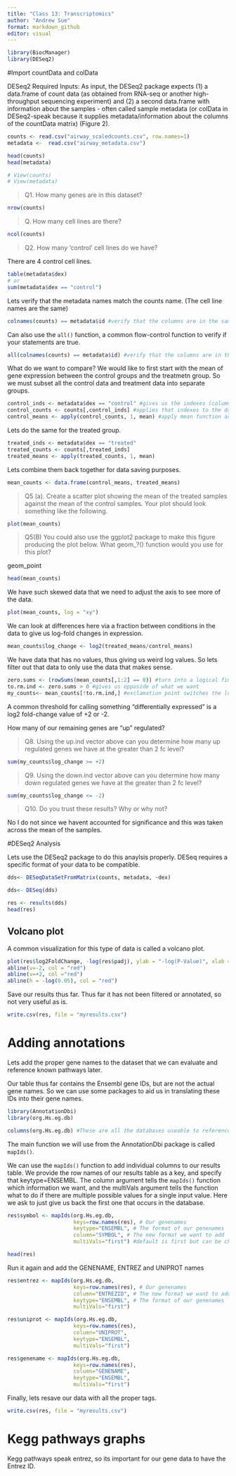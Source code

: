 ```yaml
---
title: "Class 13: Transcriptomics"
author: "Andrew Sue"
format: markdown_github
editor: visual
---
```


```r
library(BiocManager)
library(DESeq2)
```

#Import countData and colData

DESeq2 Required Inputs: As input, the DESeq2 package expects (1) a data.frame of count data (as obtained from RNA-seq or another high-throughput sequencing experiment) and (2) a second data.frame with information about the samples - often called sample metadata (or colData in DESeq2-speak because it supplies metadata/information about the columns of the countData matrix) (Figure 2).

```r
counts <- read.csv("airway_scaledcounts.csv", row.names=1)
metadata <-  read.csv("airway_metadata.csv")
```

```r
head(counts)
head(metadata)
```

```r
# View(counts)
# View(metadata)
```

> Q1. How many genes are in this dataset?

```r
nrow(counts)
```

> Q. How many cell lines are there?

```r
ncol(counts)
```

> Q2. How many ‘control’ cell lines do we have?

There are 4 control cell lines.

```r
table(metadata$dex)
# or 
sum(metadata$dex == "control")
```

Lets verify that the metadata names match the counts name. (The cell line names are the same)

```r
colnames(counts) == metadata$id #verify that the columns are in the same order 
```

Can also use the `all()` function, a common flow-control function to verify if your statements are true.

```r
all(colnames(counts) == metadata$id) #verify that the columns are in the same order
```

What do we want to compare? We would like to first start with the mean of gene expression between the control groups and the treatmetn group. So we must subset all the control data and treatment data into separate groups.

```r
control_inds <- metadata$dex == "control" #gives us the indexes (column position) of everything that equals control 
control_counts <- counts[,control_inds] #applies that indexes to the data and puts into a new dataset 
control_means <- apply(control_counts, 1, mean) #apply mean function across the rows of the dataset
```

Lets do the same for the treated group.

```r
treated_inds <- metadata$dex == "treated"
treated_counts <- counts[,treated_inds]
treated_means <- apply(treated_counts, 1, mean)
```

Lets combine them back together for data saving purposes.

```r
mean_counts <- data.frame(control_means, treated_means)
```

> Q5 (a). Create a scatter plot showing the mean of the treated samples against the mean of the control samples. Your plot should look something like the following.

```r
plot(mean_counts)
```

> Q5(B) You could also use the ggplot2 package to make this figure producing the plot below. What geom\_?() function would you use for this plot?

geom_point

```r
head(mean_counts)
```

We have such skewed data that we need to adjust the axis to see more of the data.

```r
plot(mean_counts, log = "xy")
```

We can look at differences here via a fraction between conditions in the data to give us log-fold changes in expression.

```r
mean_counts$log_change <- log2(treated_means/control_means)
```

We have data that has no values, thus giving us weird log values. So lets filter out that data to only use the data that makes sense.

```r
zero.sums <- (rowSums(mean_counts[,1:2] == 0)) #turn into a logical finding everything in the two columns that equals 0
to.rm.ind <- zero.sums > 0 #gives us opposide of what we want
my_counts<- mean_counts[!to.rm.ind,] #exclamation point switches the logicals
```

A common threshold for calling something "differentially expressed" is a log2 fold-change value of +2 or -2.

How many of our remaining genes are "up" regulated?

> Q8. Using the up.ind vector above can you determine how many up regulated genes we have at the greater than 2 fc level?

```r
sum(my_counts$log_change >= +2)
```

> Q9. Using the down.ind vector above can you determine how many down regulated genes we have at the greater than 2 fc level?

```r
sum(my_counts$log_change <= -2)
```

> Q10. Do you trust these results? Why or why not?

No I do not since we havent accounted for significance and this was taken across the mean of the samples.

#DESeq2 Analysis

Lets use the DESeq2 package to do this anaylsis properly. DESeq requires a specific format of your data to be compatible.

```r
dds<- DESeqDataSetFromMatrix(counts, metadata, ~dex)
```

```r
dds<- DESeq(dds)
```

```r
res <- results(dds)
head(res)
```

## Volcano plot

A common visualization for this type of data is called a volcano plot.

```r
plot(res$log2FoldChange, -log(res$padj), ylab = "-log(P-Value)", xlab = "log2(Fold-change)")
abline(v=-2, col = "red")
abline(v=+2, col ="red")
abline(h = -log(0.05), col = "red")
```

Save our results thus far. Thus far it has not been filtered or annotated, so not very useful as is.

```r
write.csv(res, file = "myresults.csv")
```

# Adding annotations

Lets add the proper gene names to the dataset that we can evaluate and reference known pathways later.

Our table thus far contains the Ensembl gene IDs, but are not the actual gene names. So we can use some packages to aid us in translating these IDs into their gene names.

```r
library(AnnotationDbi)
library(org.Hs.eg.db)

columns(org.Hs.eg.db) #These are all the databases useable to reference
```

The main function we will use from the AnnotationDbi package is called `mapIds()`.

We can use the `mapIds()` function to add individual columns to our results table. We provide the row names of our results table as a key, and specify that keytype=ENSEMBL. The column argument tells the `mapIds()` function which information we want, and the multiVals argument tells the function what to do if there are multiple possible values for a single input value. Here we ask to just give us back the first one that occurs in the database.

```r
res$symbol <- mapIds(org.Hs.eg.db,
                     keys=row.names(res), # Our genenames
                     keytype="ENSEMBL", # The format of our genenames
                     column="SYMBOL", # The new format we want to add
                     multiVals="first") #default is first but can be changed

head(res)
```

Run it again and add the GENENAME, ENTREZ and UNIPROT names

```r
res$entrez <- mapIds(org.Hs.eg.db,
                     keys=row.names(res), # Our genenames
                     column="ENTREZID", # The new format we want to add
                     keytype="ENSEMBL", # The format of our genenames
                     multiVals="first")

res$uniprot <- mapIds(org.Hs.eg.db,
                     keys=row.names(res),
                     column="UNIPROT",
                     keytype="ENSEMBL",
                     multiVals="first")

res$genename <- mapIds(org.Hs.eg.db,
                     keys=row.names(res),
                     column="GENENAME",
                     keytype="ENSEMBL",
                     multiVals="first")
```

Finally, lets resave our data with all the proper tags.

```r
write.csv(res, file = "myresults.csv")
```

# Kegg pathways graphs

Kegg pathways speak entrez, so its important for our gene data to have the Entrez ID.
